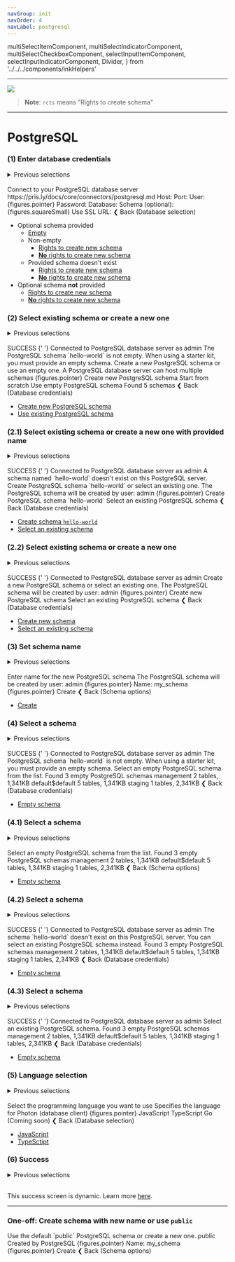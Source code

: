 ```yaml
---
navGroup: init
navOrder: 4
navLabel: postgresql
---
```


  multiSelectItemComponent,
  multiSelectIndicatorComponent,
  multiSelectCheckboxComponent,
  selectInputItemComponent,
  selectInputIndicatorComponent,
  Divider,
} from '../../../components/inkHelpers'

---

![](https://figma-image-proxy.prisma.now.sh/?id=1050:193&file=cRvu7bwRRC0zleOvtlTgmkOu)

> **Note**: `rcts` means "Rights to create schema"

---

# PostgreSQL

### (1) Enter database credentials

<details><summary>Previous selections</summary>

1. Starter Kit Language
1. Starter Kit
1. PostgreSQL

</details>
<br />

<Terminal>
  <Box flexDirection="column" marginLeft={2} marginBottom={1}>
    <Text bold>Connect to your PostgreSQL database server</Text>
    <Color dim>https://pris.ly/docs/core/connectors/postgresql.md</Color>
  </Box>
  <BorderBox
    flexDirection="column"
    title={chalk.bold('PostgreSQL database credentials')}
  >
    <Box width={100}>
      <Color gray> </Color>
      <Text>Host: </Text>
      <TextInput value="" placeholder="127.0.0.1" showCursor={false} />
      <Box flexGrow={1} />
    </Box>
    <Box width={100}>
      <Color gray> </Color>
      <Text>Port: </Text>
      <TextInput value="" placeholder="3306" showCursor={false} />
      <Box flexGrow={1} />
    </Box>
    <Box width={100}>
      <Color gray> </Color>
      <Text>User: </Text>
      <TextInput value="admin" showCursor={false} />
      <Box flexGrow={1} />
    </Box>
    <Box width={100}>
      <Color cyan>{figures.pointer} </Color>
      <Color cyan>
        <Text bold>Password: </Text>
        <TextInput value="********" showCursor={false} />
      </Color>
      <Box flexGrow={1} />
    </Box>
    <Box width={100}>
      <Color gray> </Color>
      <Text>Database: </Text>
      <TextInput value="" showCursor={false} />
      <Box flexGrow={1} />
    </Box>
    <Box width={100}>
      <Color gray> </Color>
      <Text>Schema (optional): </Text>
      <TextInput value="" showCursor={false} />
      <Box flexGrow={1} />
    </Box>
    <Box width={100}>
      <Box flexGrow={1} />
    </Box>
    <Box width={100}>
      <Color gray> </Color>
      <Text>{figures.squareSmall} Use SSL </Text>
    </Box>
  </BorderBox>
  <BorderBox
    flexDirection="column"
    marginBottom={1}
    title={`${chalk.bold('Or')}`}
    extension
  >
    <Box width={100}>
      <Color gray> </Color>
      <Text>URL: </Text>
      <TextInput
        value=""
        placeholder="postgresql://localhost:5432/admin"
        showCursor={false}
      />
      <Box flexGrow={1} />
    </Box>
  </BorderBox>
  <Box>
    <Color gray>❮ </Color>
    <Text bold>Back</Text>
    <Color dim> (Database selection)</Color>
  </Box>
</Terminal>

- Optional schema provided
  - [Empty](#5-language-selection)
  - Non-empty
    - [Rights to create new schema](#2-select-existing-schema-or-create-a-new-one)
    - [**No** rights to create new schema](#4-select-a-schema)
  - Provided schema doesn't exist
    - [Rights to create new schema](#21-select-existing-schema-or-create-a-new-one-with-provided-name)
    - [**No** rights to create new schema](#42-select-a-schema)
- Optional schema **not** provided
  - [Rights to create new schema](#22-select-existing-schema-or-create-a-new-one)
  - [**No** rights to create new schema](#43-select-a-schema)

### (2) Select existing schema or create a new one

<details><summary>Previous selections</summary>

1. Starter Kit Language
1. Starter Kit
1. PostgreSQL
1. _entered DB credentials_ (optional schema provided)
1. _connection succesful_
1. _rights to create new schema_

</details>
<br />

<Terminal>
  <Color green>
    <Color bgKeyword="green" white>
      <Text bold> SUCCESS </Text>
    </Color>{' '}
    Connected to PostgreSQL database server as <Text bold>admin</Text>
  </Color>
  <Box flexDirection="column" marginLeft={2} marginTop={1} marginBottom={1}>
    <Text bold>
      The PostgreSQL schema <Text bold>`hello-world`</Text> is not empty.
    </Text>
    <Text bold>
      When using a starter kit, you must provide an empty schema.
    </Text>
    <Text bold>Create a new PostgreSQL schema or use an empty one.</Text>
    <Color dim>A PostgreSQL database server can host multiple schemas</Color>
  </Box>
  <BorderBox
    flexDirection="column"
    title={`${chalk.bold('Schema options')}`}
    marginBottom={1}
  >
    <Box width={100}>
      <Color cyan>
        <Box width={32}>
          <Text bold>{figures.pointer} Create new PostgreSQL schema</Text>
        </Box>
        <Color dim>Start from scratch</Color>
      </Color>
      <Box flexGrow={1} />
    </Box>
    <Box width={100}>
      <Color>
        <Box width={32}>
          <Color gray> </Color>
          <Text>Use empty PostgreSQL schema</Text>
        </Box>
        <Color dim>Found 5 schemas</Color>
      </Color>
      <Box flexGrow={1} />
    </Box>
  </BorderBox>
  <Box>
    <Color gray>❮ </Color>
    <Text bold>Back</Text>
    <Color dim> (Database credentials)</Color>
  </Box>
</Terminal>

- [Create new PostgreSQL schema](#3-set-schema-name)
- [Use existing PostgreSQL schema](#41-select-a-schema)

### (2.1) Select existing schema or create a new one with provided name

<details><summary>Previous selections</summary>

1. PostgreSQL
1. _entered DB credentials_ (optional schema provided)
1. _connection succesful_
1. _schema doesn't exist_ & _rights to create new schema_

</details>
<br />

<Terminal>
  <Color green>
    <Color bgKeyword="green" white>
      <Text bold> SUCCESS </Text>
    </Color>{' '}
    Connected to PostgreSQL database server as <Text bold>admin</Text>
  </Color>
  <Box flexDirection="column" marginLeft={2} marginTop={1} marginBottom={1}>
    <Text bold>
      A schema named <Text bold>`hello-world`</Text> doesn't exist on this
      PostgreSQL server.
    </Text>
    <Text bold>
      Create PostgreSQL schema `hello-world` or select an existing one.
    </Text>
    <Color dim>
      The PostgreSQL schema will be created by user: <Text bold>admin</Text>
    </Color>
  </Box>
  <BorderBox
    flexDirection="column"
    title={`${chalk.bold('Schema options')}`}
    marginBottom={1}
  >
    <Box width={100}>
      <Color cyan>
        <Box width={30}>
          <Text bold>
            {figures.pointer} Create PostgreSQL schema `hello-world`
          </Text>
        </Box>
      </Color>
      <Box flexGrow={1} />
    </Box>
    <Box width={100}>
      <Color>
        <Box width={30}>
          <Color gray> </Color>
          <Text>Select an existing PostgreSQL schema</Text>
        </Box>
      </Color>
      <Box flexGrow={1} />
    </Box>
  </BorderBox>
  <Box>
    <Color gray>❮ </Color>
    <Text bold>Back</Text>
    <Color dim> (Database credentials)</Color>
  </Box>
</Terminal>

- [Create schema `hello-world`](#5-language-selection)
- [Select an existing schema](#41-select-a-schema)

### (2.2) Select existing schema or create a new one

<details><summary>Previous selections</summary>

1. PostgreSQL
1. _entered DB credentials_ (optional schema not provided)
1. _connection succesful_
1. _rights to create new schema_

</details>
<br />

<Terminal>
  <Color green>
    <Color bgKeyword="green" white>
      <Text bold> SUCCESS </Text>
    </Color>{' '}
    Connected to PostgreSQL database server as <Text bold>admin</Text>
  </Color>
  <Box flexDirection="column" marginLeft={2} marginTop={1} marginBottom={1}>
    <Text bold>Create a new PostgreSQL schema or select an existing one.</Text>
    <Color dim>
      The PostgreSQL schema will be created by user: <Text bold>admin</Text>
    </Color>
  </Box>
  <BorderBox
    flexDirection="column"
    title={`${chalk.bold('Schema options')}`}
    marginBottom={1}
  >
    <Box width={100}>
      <Color cyan>
        <Box width={30}>
          <Text bold>{figures.pointer} Create new PostgreSQL schema</Text>
        </Box>
      </Color>
      <Box flexGrow={1} />
    </Box>
    <Box width={100}>
      <Color>
        <Box width={30}>
          <Color gray> </Color>
          <Text>Select an existing PostgreSQL schema</Text>
        </Box>
      </Color>
      <Box flexGrow={1} />
    </Box>
  </BorderBox>
  <Box>
    <Color gray>❮ </Color>
    <Text bold>Back</Text>
    <Color dim> (Database credentials)</Color>
  </Box>
</Terminal>

- [Create new schema](#3-set-schema-name)
- [Select an existing schema](#41-select-a-schema)

### (3) Set schema name

<details><summary>Previous selections</summary>

1. Starter Kit Language
1. Starter Kit
1. PostgreSQL
1. _entered DB credentials_ (optional DB not provided)
1. _connection succesful_
1. Create new schema

</details>
<br />

<Terminal>
  <Box marginLeft={2} flexDirection="column" marginBottom={1}>
    <Text bold>Enter name for the new PostgreSQL schema</Text>
    <Color dim>
      The PostgreSQL schema will be created by user: <Text bold>admin</Text>
    </Color>
  </Box>
  <BorderBox
    flexDirection="column"
    title={`${chalk.bold('PostgreSQL schema name')}`}
    marginBottom={1}
  >
    <Box width={100}>
      <Color cyan>
        <Text bold>{figures.pointer} Name:</Text>
        <Color dim> my_schema</Color>
      </Color>
      <Box flexGrow={1} />
    </Box>
  </BorderBox>
  <Box>
    <Color gray>{figures.pointer} </Color>
    <Text bold>Create</Text>
  </Box>
  <Box>
    <Color gray>❮ </Color>
    <Text bold>Back</Text>
    <Color dim> (Schema options)</Color>
  </Box>
</Terminal>

- [Create](#5-language-selection)

### (4) Select a schema

<details><summary>Previous selections</summary>

1. Starter Kit Language
1. Starter Kit
1. PostgreSQL
1. _entered DB credentials_ (optional schema provided)
1. _connection succesful_
1. _no rights to create new schema_

</details>
<br />

<Terminal>
  <Color green>
    <Color bgKeyword="green" white>
      <Text bold> SUCCESS </Text>
    </Color>{' '}
    Connected to PostgreSQL database server as <Text bold>admin</Text>
  </Color>
  <Box flexDirection="column" marginLeft={2} marginBottom={1} marginTop={1}>
    <Text bold>
      The PostgreSQL schema <Text bold>`hello-world`</Text> is not empty.
    </Text>
    <Text bold>
      When using a starter kit, you must provide an empty schema.
    </Text>
    <Text bold>Select an empty PostgreSQL schema from the list.</Text>
    <Color dim>Found 3 empty PostgreSQL schemas</Color>
  </Box>
  <BorderBox
    flexDirection="column"
    title={`${chalk.bold('Empty schemas')}`}
    marginBottom={1}
  >
    <Box width={100}>
      <Box width={20} marginLeft={2}>
        <Text>management</Text>
      </Box>
      <Color dim>2 tables, 1,341KB</Color>
      <Box flexGrow={1} />
    </Box>
    <Box width={100}>
      <Box width={20} marginLeft={2}>
        <Text>default$default</Text>
      </Box>
      <Color dim>5 tables, 1,341KB</Color>
      <Box flexGrow={1} />
    </Box>
    <Box width={100}>
      <Box width={20} marginLeft={2}>
        <Text>staging</Text>
      </Box>
      <Color dim>1 tables, 2,341KB</Color>
      <Box flexGrow={1} />
    </Box>
  </BorderBox>
  <Box>
    <Color gray>❮ </Color>
    <Text bold>Back</Text>
    <Color dim> (Database credentials)</Color>
  </Box>
</Terminal>

- [Empty schema](#5-language-selection)

### (4.1) Select a schema

<details><summary>Previous selections</summary>

1. Starter Kit Language
1. Starter Kit
1. PostgreSQL
1. _entered DB credentials_ (optional schema provided)
1. _connection succesful_
1. _no rights to create new schema_

</details>
<br />

<Terminal>
  <Box flexDirection="column" marginLeft={2} marginBottom={1}>
    <Text bold>Select an empty PostgreSQL schema from the list.</Text>
    <Color dim>Found 3 empty PostgreSQL schemas</Color>
  </Box>
  <BorderBox
    flexDirection="column"
    title={`${chalk.bold('Empty schemas')}`}
    marginBottom={1}
  >
    <Box width={100}>
      <Box width={20} marginLeft={2}>
        <Text>management</Text>
      </Box>
      <Color dim>2 tables, 1,341KB</Color>
      <Box flexGrow={1} />
    </Box>
    <Box width={100}>
      <Box width={20} marginLeft={2}>
        <Text>default$default</Text>
      </Box>
      <Color dim>5 tables, 1,341KB</Color>
      <Box flexGrow={1} />
    </Box>
    <Box width={100}>
      <Box width={20} marginLeft={2}>
        <Text>staging</Text>
      </Box>
      <Color dim>1 tables, 2,341KB</Color>
      <Box flexGrow={1} />
    </Box>
  </BorderBox>
  <Box>
    <Color gray>❮ </Color>
    <Text bold>Back</Text>
    <Color dim> (Schema options)</Color>
  </Box>
</Terminal>

- [Empty schema](#5-language-selection)

### (4.2) Select a schema

<details><summary>Previous selections</summary>

1. Starter Kit Language
1. Starter Kit
1. PostgreSQL
1. _entered DB credentials_ (optional schema provided)
1. _connection succesful_
1. _provided schema doesn't exist_ & _no rights to create new schema_

</details>
<br />

<Terminal>
  <Color green>
    <Color bgKeyword="green" white>
      <Text bold> SUCCESS </Text>
    </Color>{' '}
    Connected to PostgreSQL database server as <Text bold>admin</Text>
  </Color>
  <Box flexDirection="column" marginLeft={2} marginBottom={1} marginTop={1}>
    <Text bold>
      The schema `hello-world` doesn't exist on this PostgreSQL server.
    </Text>
    <Text bold>You can select an existing PostgreSQL schema instead.</Text>
    <Color dim>Found 3 empty PostgreSQL schemas</Color>
  </Box>
  <BorderBox
    flexDirection="column"
    title={`${chalk.bold('Empty schemas')}`}
    marginBottom={1}
  >
    <Box width={100}>
      <Box width={20} marginLeft={2}>
        <Text>management</Text>
      </Box>
      <Color dim>2 tables, 1,341KB</Color>
      <Box flexGrow={1} />
    </Box>
    <Box width={100}>
      <Box width={20} marginLeft={2}>
        <Text>default$default</Text>
      </Box>
      <Color dim>5 tables, 1,341KB</Color>
      <Box flexGrow={1} />
    </Box>
    <Box width={100}>
      <Box width={20} marginLeft={2}>
        <Text>staging</Text>
      </Box>
      <Color dim>1 tables, 2,341KB</Color>
      <Box flexGrow={1} />
    </Box>
  </BorderBox>
  <Box>
    <Color gray>❮ </Color>
    <Text bold>Back</Text>
    <Color dim> (Database credentials)</Color>
  </Box>
</Terminal>

- [Empty schema](#5-language-selection)

### (4.3) Select a schema

<details><summary>Previous selections</summary>

1. Starter Kit Language
1. Starter Kit
1. PostgreSQL
1. _entered DB credentials_ (optional schema not provided)
1. _connection succesful_
1. _no rights to create new schema_

</details>
<br />

<Terminal>
  <Color green>
    <Color bgKeyword="green" white>
      <Text bold> SUCCESS </Text>
    </Color>{' '}
    Connected to PostgreSQL database server as <Text bold>admin</Text>
  </Color>
  <Box flexDirection="column" marginLeft={2} marginBottom={1} marginTop={1}>
    <Text bold>Select an existing PostgreSQL schema.</Text>
    <Color dim>Found 3 empty PostgreSQL schemas</Color>
  </Box>
  <BorderBox
    flexDirection="column"
    title={`${chalk.bold('Empty schemas')}`}
    marginBottom={1}
  >
    <Box width={100}>
      <Box width={20} marginLeft={2}>
        <Text>management</Text>
      </Box>
      <Color dim>2 tables, 1,341KB</Color>
      <Box flexGrow={1} />
    </Box>
    <Box width={100}>
      <Box width={20} marginLeft={2}>
        <Text>default$default</Text>
      </Box>
      <Color dim>5 tables, 1,341KB</Color>
      <Box flexGrow={1} />
    </Box>
    <Box width={100}>
      <Box width={20} marginLeft={2}>
        <Text>staging</Text>
      </Box>
      <Color dim>1 tables, 2,341KB</Color>
      <Box flexGrow={1} />
    </Box>
  </BorderBox>
  <Box>
    <Color gray>❮ </Color>
    <Text bold>Back</Text>
    <Color dim> (Database credentials)</Color>
  </Box>
</Terminal>

- [Empty schema](#5-language-selection)

### (5) Language selection

<details><summary>Previous selections</summary>

1. Stater Kit language
1. Concrete Starter Kit

</details>
<br />

<Terminal>
  <Box flexDirection="column" marginLeft={2} marginBottom={1}>
    <Text bold>Select the programming language you want to use</Text>
    <Color dim>Specifies the language for Photon (database client)</Color>
  </Box>
  <BorderBox
    flexDirection="column"
    title={chalk.bold('Photon is available in these languages')}
    marginBottom={1}
  >
    <Box>
      <Color cyan>
        {figures.pointer} <Text bold>JavaScript</Text>
      </Color>
    </Box>
    <Box>
      <Box marginLeft={2}>TypeScript</Box>
    </Box>
    <Box>
      <Box marginLeft={2}>
        <Color dim>Go (Coming soon)</Color>
      </Box>
    </Box>
  </BorderBox>
  <Box>
    <Color gray>❮ </Color>
    <Text bold>Back</Text>
    <Color dim> (Database selection)</Color>
  </Box>
</Terminal>

- [JavaScript](#6-success)
- [TypeSctipt](#6-success)

### (6) Success

<details><summary>Previous selections</summary>

1. Stater Kit language
1. Concrete Starter Kit
1. JavaScript/TypeScript

</details>
<br />

This success screen is dynamic. Learn more [here](./success-screens).

---

### One-off: Create schema with new name or use `public`

<Terminal>
  <Box marginLeft={2} flexDirection="column" marginBottom={1}>
    <Text bold>
      Use the default `public` PostgreSQL schema or create a new one.
    </Text>
  </Box>
  <BorderBox
    flexDirection="column"
    title={`${chalk.bold('Existing schemas')}`}
    marginBottom={1}
  >
    <Box width={100}>
      <Box width={20} marginLeft={2}>
        <Text>public</Text>
      </Box>
      <Color dim>Created by PostgreSQL</Color>
      <Box flexGrow={1} />
    </Box>
  </BorderBox>
  <BorderBox
    flexDirection="column"
    title={`${chalk.bold('PostgreSQL schema name')}`}
    marginBottom={1}
  >
    <Box flexDirection="column" width={100}>
      <Color cyan>
        <Text bold>{figures.pointer} Name:</Text>
        <Color dim> my_schema</Color>
      </Color>
      <Box marginTop={1}>
        <Color gray>{figures.pointer} </Color>
        <Text bold>Create</Text>
      </Box>
      <Box flexGrow={1} />
    </Box>
  </BorderBox>
  <Box>
    <Color gray>❮ </Color>
    <Text bold>Back</Text>
    <Color dim> (Schema options)</Color>
  </Box>
</Terminal>

<!--

## (1) Enter database credentials (Found local database)

**TODO**

<Terminal>
  <Box flexDirection="column" marginLeft={2}>
    <Text bold>Log into your database</Text>
    <Color  dim>Learn how to set up a PostgreSQL schema: https://www.prisma.io/docs</Color>
  </Box>

  <Box flexDirection="column" paddingTop={2}>
    <Box>
      <Color gray>┌──</Color>
      <Text bold> Found a database on port 5432 </Text>
      <Color gray>───────────────────────────┐</Color>
    </Box>
    <Box width={100}>
      <Color gray>│ </Color>
      <Box flexGrow={1}></Box>
      <Color gray> │</Color>
    </Box>
    <Box width={100}>
      <Color gray>│ </Color>
      <Color cyan>{figures.pointer} </Color>
      <Color cyan>
        <Text bold>Autofill credentials</Text>
      </Color>
      <Box flexGrow={1}></Box>
      <Color gray> │</Color>
    </Box>
    <Box width={100}>
      <Color gray>│ </Color>
      <Box flexGrow={1}></Box>
      <Color gray> │</Color>
    </Box>
    <Box width={100}>
      <Color gray>└────────────────────────────────────────────────────────────┘</Color>
    </Box>
  </Box>

  <Box flexDirection="column" paddingTop={1} paddingBottom={1}>
    <Box>
      <Color gray>┌──</Color>
      <Text bold> Enter PostgreSQL credentials </Text>
      <Color gray>─────────────────────────────────┐</Color>
    </Box>
    <Box width={100}>
      <Color gray>│ </Color>
      <Box flexGrow={1}></Box>
      <Color gray> │</Color>
    </Box>
    <Box width={100}>
      <Color gray>│ </Color>
      <Color gray>  </Color>
      <Text>Host: </Text>
      <TextInput value="" placeholder="127.0.0.1" showCursor={false} />
      <Box flexGrow={1}></Box>
      <Color gray> │</Color>
    </Box>
    <Box width={100}>
      <Color gray>│ </Color>
      <Color gray>  </Color>
      <Text>Port: </Text>
      <TextInput value="" placeholder="5432" showCursor={false} />
      <Box flexGrow={1}></Box>
      <Color gray> │</Color>
    </Box>
    <Box width={100}>
      <Color gray>│ </Color>
      <Color gray>  </Color>
      <Text>User: </Text>
      <TextInput value="" showCursor={false} />
      <Box flexGrow={1}></Box>
      <Color gray> │</Color>
    </Box>
    <Box width={100}>
      <Color gray>│ </Color>
      <Color gray>  </Color>
      <Text bold>Password: </Text>
      <TextInput value="" showCursor={false} />
      <Box flexGrow={1}></Box>
      <Color gray> │</Color>
    </Box>
    <Box width={100}>
      <Color gray>│ </Color>
      <Color gray>  </Color>
      <Text>Database (optional): </Text>
      <TextInput value="" showCursor={false} />
      <Box flexGrow={1}></Box>
      <Color gray> │</Color>
    </Box>
    <Box width={100}>
      <Color gray>│ </Color>
      <Box flexGrow={1}></Box>
      <Color gray> │</Color>
    </Box>
    <Box width={100}>
      <Color gray>│ </Color>
      <Color gray>  </Color>
      <Text>{figures.squareSmall} Use SSL </Text>
      <Box flexGrow={1}></Box>
      <Color gray> │</Color>
    </Box>
    <Box width={100}>
      <Color gray>│ </Color>
      <Box flexGrow={1}></Box>
      <Color gray> │</Color>
    </Box>
    <Box width={100}>
      <Color gray>├────────────────────────────────────────────────────────────┤</Color>
    </Box>
    <Box width={100}>
      <Color gray>│ </Color>
      <Box flexGrow={1}></Box>
      <Color gray> │</Color>
    </Box>
    <Box width={100}>
      <Color gray>│ </Color>
      <Color gray>  </Color>
      <Text>Or URL: </Text>
      <TextInput value="" placeholder="postgresql://localhost:5432/admin" showCursor={false} />
      <Box flexGrow={1}></Box>
      <Color gray> │</Color>
    </Box>
    <Box width={100}>
      <Color gray>│ </Color>
      <Box flexGrow={1}></Box>
      <Color gray> │</Color>
    </Box>
    <Box width={100}>
      <Color gray>└────────────────────────────────────────────────────────────┘</Color>
    </Box>
  </Box>
  <Box>
    <Color gray>{figures.pointer} </Color>
    <Text bold>Connect</Text>
  </Box>
  <Box>
    <Color gray>❮ </Color>
    <Text bold>Back</Text>
    <Color  dim> (Database selection)</Color>
  </Box>
</Terminal>

-->
